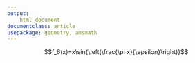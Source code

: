 ```yaml
---
output: 
    html_document
documentclass: article
usepackage: geometry, amsmath
---
```


$$f_6(x)=x\sin{\left(\frac{\pi x}{\epsilon}\right)}$$
